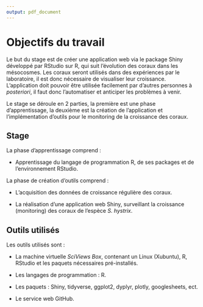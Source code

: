 ```yaml
---
output: pdf_document
---
```


# Objectifs du travail

Le but du stage est de créer une application web via le package Shiny développé par RStudio sur R, qui suit l'évolution des coraux dans les mésocosmes. Les coraux seront utilisés dans des expériences par le laboratoire, il est donc nécessaire de visualiser leur croissance.
L'application doit pouvoir être utilisée facilement par d'autres personnes à *posteriori*, il faut donc l'automatiser et anticiper les problèmes à venir.

Le stage se déroule en 2 parties, la première est une phase d'apprentissage, la deuxième est la création de l'application et l'implémentation d'outils pour le monitoring de la croissance des coraux.

## Stage

La phase d'apprentissage comprend :

+ Apprentissage du langage de programmation R, de ses packages et de l'environnement RStudio.

La phase de création d'outils comprend :

+ L'acquisition des données de croissance régulière des coraux.

+ La réalisation d'une application web Shiny, surveillant la croissance (monitoring) des coraux de l'espèce *S. hystrix*.


## Outils utilisés

Les outils utilisés sont :

* La machine virtuelle *SciViews Box*, contenant un Linux (Xubuntu), R, RStudio et les paquets nécessaires pré-installés.

* Les langages de programmation : R.

* Les paquets : Shiny, tidyverse, ggplot2, dyplyr, plotly, googlesheets, ect.

* Le service web GitHub.










